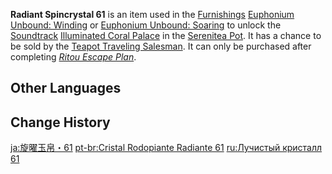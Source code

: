 {{Item Infobox
|id           = 141061
|image        = Item Radiant Spincrystal.png
|type         = Adventure Items
|group        = Radiant Spincrystals
|group2       = Inazuma Spincrystals
|quality      = 4
|invCategory  = Precious Items
|description  = This wondrous crystal contains a certain rhythm, like something beautiful woven from delicate silk. These items can be found throughout the mainland or from merchants who collect curios. The tune held within this crystal can be revivified in your [[Serenitea Pot]] using either "[[Euphonium Unbound: Winding]]" or "[[Euphonium Unbound: Soaring]]." The tune contained within this [[Radiant Spincrystal]] is "[[Illuminated Coral Palace]]."
|source1      = [[Chubby]]
|track        = Illuminated Coral Palace
}}
'''Radiant Spincrystal 61''' is an item used in the [[Furnishings]] [[Euphonium Unbound: Winding]] or [[Euphonium Unbound: Soaring]] to unlock the [[Soundtrack]] [[Illuminated Coral Palace]] in the [[Serenitea Pot]]. It has a chance to be sold by the [[Teapot Traveling Salesman]]. It can only be purchased after completing ''[[Ritou Escape Plan]]''.

==Other Languages==
{{Other Languages
|default_hidden = 1
|en      = Radiant Spincrystal 61
|zhs     = 旋曜玉帛・其六十一
|zhs_rm  = Xuán Yào Yùbó - Qí Liùshíyī
|zht     = 旋曜玉帛・其六十一
|zht_rm  = Xuán Yào Yùbó - Qí Liùshíyī
|ja      = 旋曜玉帛・61
|ja_rm   = Sen'you Gyokuhaku - Rokujuuichi{{Assumed}}
|ko      = 빛나는 결정・61
|ko_rm   = Binnaneun Gyeoljeong - Yukssibil
|es      = Girocristal radiante (61)
|fr      = Gyrocristal radiant 61
|ru      = Лучистый кристалл {{tt|61|}}
|th      = Radiant Spincrystal 61
|vi      = Ngọc Thạch Âm Vang 61
|de      = Strahlender Drehkristall LXI
|id      = Radiant Spincrystal 61
|pt      = Cristal Rodopiante Radiante 61
|tr      = Parlak Burgu Kristal 61
|it      = Voltacristallo radioso 61
}}

==Change History==
{{Change History|2.6}}

[[ja:旋曜玉帛・61]]
[[pt-br:Cristal Rodopiante Radiante 61]]
[[ru:Лучистый кристалл 61]]